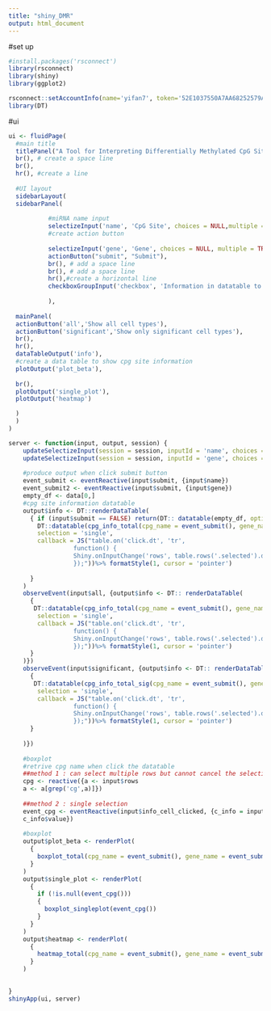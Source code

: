 ```yaml
---
title: "shiny_DMR"
output: html_document
---
```


#set up
```r
#install.packages('rsconnect')
library(rsconnect)
library(shiny)
library(ggplot2)

rsconnect::setAccountInfo(name='yifan7', token='52E1037550A7AA68252579A98EE8AA38', secret='+NlrJysSVZHa5LQQb9slmYRDXExPfjF0QbxMjUH1')
library(DT)
```

#ui
```r
ui <- fluidPage(
  #main title
  titlePanel("A Tool for Interpreting Differentially Methylated CpG Sites"),
  br(), # create a space line
  br(),
  hr(), #create a line
  
  #UI layout
  sidebarLayout(
  sidebarPanel(
    
           #miRNA name input
           selectizeInput('name', 'CpG Site', choices = NULL,multiple = TRUE,options = list(placeholder='Enter CpG site names' )),
           #create action button
  
           selectizeInput('gene', 'Gene', choices = NULL, multiple = TRUE, options = list(placeholder='Enter gene names' )),
           actionButton("submit", "Submit"),
           br(), # add a space line
           br(), # add a space line
           hr(),#create a horizontal line
           checkboxGroupInput('checkbox', 'Information in datatable to show', names(data), selected = c('cpg', "Cell_type" ,"p.value","bonferroni" ,"estimate_b" ,'chr','pos','UCSC_RefGene_Name',"Islands_Name" ,"Relation_to_Island" ))
          
           ), 
  
  mainPanel(
  actionButton('all','Show all cell types'),
  actionButton('significant','Show only significant cell types'),
  br(),
  hr(),
  dataTableOutput('info'),
  #create a data table to show cpg site information         
  plotOutput('plot_beta'),
  
  br(),
  plotOutput('single_plot'),
  plotOutput('heatmap')

  )
  )
)

server <- function(input, output, session) {
    updateSelectizeInput(session = session, inputId = 'name', choices = data$cpg, server = TRUE)
    updateSelectizeInput(session = session, inputId = 'gene', choices = gene$gene, server = TRUE)
    
    #produce output when click submit button
    event_submit <- eventReactive(input$submit, {input$name})
    event_submit2 <- eventReactive(input$submit, {input$gene})
    empty_df <- data[0,]
    #cpg site information datatable
    output$info <- DT::renderDataTable(
      { if (input$submit == FALSE) return(DT:: datatable(empty_df, options = list(paging = FALSE, searching = FALSE)))
        DT::datatable(cpg_info_total(cpg_name = event_submit(), gene_name = event_submit2())[,input$checkbox, drop = FALSE],
        selection = 'single',
        callback = JS("table.on('click.dt', 'tr',
                  function() {
                  Shiny.onInputChange('rows', table.rows('.selected').data().toArray());
                  });"))%>% formatStyle(1, cursor = 'pointer')
       
      }
    )
    observeEvent(input$all, {output$info <- DT:: renderDataTable(
      {
       DT::datatable(cpg_info_total(cpg_name = event_submit(), gene_name = event_submit2())[,input$checkbox, drop = FALSE],
        selection = 'single',
        callback = JS("table.on('click.dt', 'tr',
                  function() {
                  Shiny.onInputChange('rows', table.rows('.selected').data().toArray());
                  });"))%>% formatStyle(1, cursor = 'pointer')
      }
    )})
    observeEvent(input$significant, {output$info <- DT:: renderDataTable(
      {
       DT::datatable(cpg_info_total_sig(cpg_name = event_submit(), gene_name = event_submit2())[,input$checkbox, drop = FALSE],
        selection = 'single',
        callback = JS("table.on('click.dt', 'tr',
                  function() {
                  Shiny.onInputChange('rows', table.rows('.selected').data().toArray());
                  });"))%>% formatStyle(1, cursor = 'pointer')
      }
      
    )})
    
    #boxplot
    #retrive cpg name when click the datatable
    ##method 1 : can select multiple rows but cannot cancel the selection. need to find the solution
    cpg <- reactive({a <- input$rows
    a <- a[grep('cg',a)]})
    
    ##method 2 : single selection
    event_cpg <- eventReactive(input$info_cell_clicked, {c_info = input$info_cell_clicked
    c_info$value})
  
    #boxplot
    output$plot_beta <- renderPlot(
      { 
        boxplot_total(cpg_name = event_submit(), gene_name = event_submit2())
      }
    )
    output$single_plot <- renderPlot(
      {
        if (!is.null(event_cpg()))
        {
          boxplot_singleplot(event_cpg())
        }
      }
    )
    output$heatmap <- renderPlot(
      {
        heatmap_total(cpg_name = event_submit(), gene_name = event_submit2())
      }
    )
   

}
shinyApp(ui, server)
```

